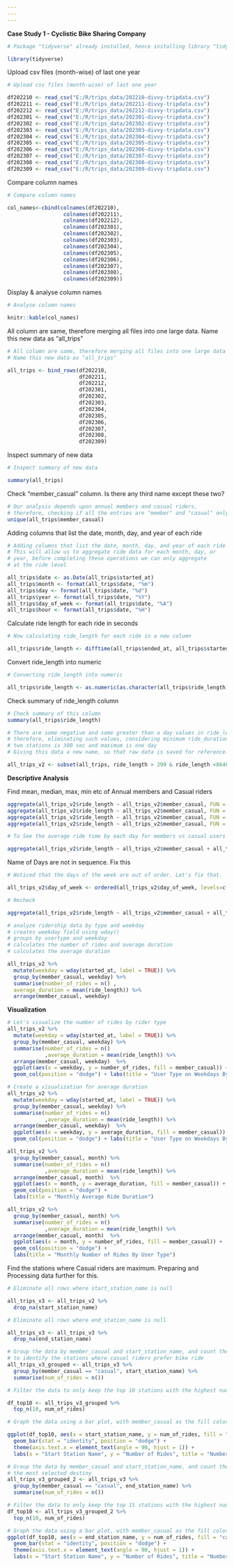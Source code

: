 ---
---
---

**Case Study 1 - Cyclistic Bike Sharing Company**

```{r}
# Package "tidyverse" already installed, hence installing library "tidyverse"

library(tidyverse)
```

Upload csv files (month-wise) of last one year

```{r}
# Upload csv files (month-wise) of last one year

df202210 <- read_csv("E:/R/trips_data/202210-divvy-tripdata.csv")
df202211 <- read_csv("E:/R/trips_data/202211-divvy-tripdata.csv")
df202212 <- read_csv("E:/R/trips_data/202212-divvy-tripdata.csv")
df202301 <- read_csv("E:/R/trips_data/202301-divvy-tripdata.csv")
df202302 <- read_csv("E:/R/trips_data/202302-divvy-tripdata.csv")
df202303 <- read_csv("E:/R/trips_data/202303-divvy-tripdata.csv")
df202304 <- read_csv("E:/R/trips_data/202304-divvy-tripdata.csv")
df202305 <- read_csv("E:/R/trips_data/202305-divvy-tripdata.csv")
df202306 <- read_csv("E:/R/trips_data/202306-divvy-tripdata.csv")
df202307 <- read_csv("E:/R/trips_data/202307-divvy-tripdata.csv")
df202308 <- read_csv("E:/R/trips_data/202308-divvy-tripdata.csv")
df202309 <- read_csv("E:/R/trips_data/202309-divvy-tripdata.csv")
```

Compare column names

```{r}
# Compare column names

col_names<-cbind(colnames(df202210),
                  colnames(df202211),
                  colnames(df202212),
                  colnames(df202301),
                  colnames(df202302),
                  colnames(df202303),
                  colnames(df202304),
                  colnames(df202305),
                  colnames(df202306),
                  colnames(df202307),
                  colnames(df202308),
                  colnames(df202309))
```

Display & analyse column names

```{r}
# Analyse column names

knitr::kable(col_names)
```

All column are same, therefore merging all files into one large data. Name this new data as "all_trips"

```{r}
# All column are same, therefore merging all files into one large data
# Name this new data as "all_trips"

all_trips <- bind_rows(df202210, 
                       df202211, 
                       df202212, 
                       df202301, 
                       df202302, 
                       df202303, 
                       df202304, 
                       df202305, 
                       df202306, 
                       df202307, 
                       df202308, 
                       df202309)
```

Inspect summary of new data

```{r}
# Inspect summary of new data

summary(all_trips)
```

Check "member_casual" column. Is there any third name except these two?

```{r}
# Our analysis depends upon annual members and casual riders, 
# therefore, checking if all the entries are "member" and "casual" only
unique(all_trips$member_casual)
```

Adding columns that list the date, month, day, and year of each ride

```{r}
# Adding columns that list the date, month, day, and year of each ride
# This will allow us to aggregate ride data for each month, day, or 
# year, before completing these operations we can only aggregate
# at the ride level

all_trips$date <- as.Date(all_trips$started_at)
all_trips$month <- format(all_trips$date, "%m")
all_trips$day <- format(all_trips$date, "%d")
all_trips$year <- format(all_trips$date, "%Y")
all_trips$day_of_week <- format(all_trips$date, "%A")
all_trips$hour <- format(all_trips$date, "%H")
```

Calculate ride length for each ride in seconds

```{r}
# Now calculating ride_length for each ride in a new column

all_trips$ride_length <- difftime(all_trips$ended_at, all_trips$started_at)
```

Convert ride_length into numeric

```{r}
# Converting ride_length into numeric 

all_trips$ride_length <- as.numeric(as.character(all_trips$ride_length))
```

Check summary of ride_length column

```{r}
# Check summary of this column
summary(all_trips$ride_length)
```

```{r}
# There are some negative and some greater than a day values in ride_length, seems # some error
# therefore, eliminating such values, considering minimum ride_duration between 
# two stations is 300 sec and maximum is one day
# Giving this data a new name, so that raw data is saved for reference.

all_trips_v2 <- subset(all_trips, ride_length > 299 & ride_length <86400)
```

**Descriptive Analysis**

Find mean, median, max, min etc of Annual members and Casual riders

```{r}
aggregate(all_trips_v2$ride_length ~ all_trips_v2$member_casual, FUN = mean)
aggregate(all_trips_v2$ride_length ~ all_trips_v2$member_casual, FUN = median)
aggregate(all_trips_v2$ride_length ~ all_trips_v2$member_casual, FUN = max)
aggregate(all_trips_v2$ride_length ~ all_trips_v2$member_casual, FUN = min)
```

```{r}
# To See the average ride time by each day for members vs casual users

aggregate(all_trips_v2$ride_length ~ all_trips_v2$member_casual + all_trips_v2$day_of_week, FUN = mean)
```

Name of Days are not in sequence. Fix this

```{r}
# Noticed that the days of the week are out of order. Let's fix that.

all_trips_v2$day_of_week <- ordered(all_trips_v2$day_of_week, levels=c("Sunday", "Monday", "Tuesday", "Wednesday", "Thursday", "Friday", "Saturday"))
```

```{r}
# Recheck

aggregate(all_trips_v2$ride_length ~ all_trips_v2$member_casual + all_trips_v2$day_of_week, FUN = mean)
```

```{r}
# analyze ridership data by type and weekday
# creates weekday field using wday()
# groups by usertype and weekday
# calculates the number of rides and average duration
# calculates the average duration

all_trips_v2 %>% 
  mutate(weekday = wday(started_at, label = TRUE)) %>%  
  group_by(member_casual, weekday) %>%                  
  summarise(number_of_rides = n() ,
  average_duration = mean(ride_length)) %>%       
  arrange(member_casual, weekday)   
```

**Visualization**

```{r}
# Let's visualize the number of rides by rider type
all_trips_v2 %>% 
  mutate(weekday = wday(started_at, label = TRUE)) %>% 
  group_by(member_casual, weekday) %>% 
  summarise(number_of_rides = n()
            ,average_duration = mean(ride_length)) %>% 
  arrange(member_casual, weekday)  %>% 
  ggplot(aes(x = weekday, y = number_of_rides, fill = member_casual)) +
  geom_col(position = "dodge") + labs(title = "User Type on Weekdays By Rides")
```

```{r}
# Create a visualization for average duration
all_trips_v2 %>% 
  mutate(weekday = wday(started_at, label = TRUE)) %>% 
  group_by(member_casual, weekday) %>% 
  summarise(number_of_rides = n()
            ,average_duration = mean(ride_length)) %>% 
  arrange(member_casual, weekday)  %>% 
  ggplot(aes(x = weekday, y = average_duration, fill = member_casual)) +
  geom_col(position = "dodge") + labs(title = "User Type on Weekdays By Duration")
```

```{r}
all_trips_v2 %>% 
  group_by(member_casual, month) %>% 
  summarise(number_of_rides = n()
            ,average_duration = mean(ride_length)) %>% 
  arrange(member_casual, month)  %>% 
  ggplot(aes(x = month, y = average_duration, fill = member_casual)) +
  geom_col(position = "dodge") + 
  labs(title = "Monthly Average Ride Duration")
```

```{r}
all_trips_v2 %>% 
  group_by(member_casual, month) %>% 
  summarise(number_of_rides = n()
            ,average_duration = mean(ride_length)) %>% 
  arrange(member_casual, month)  %>% 
  ggplot(aes(x = month, y = number_of_rides, fill = member_casual)) +
  geom_col(position = "dodge") + 
  labs(title = "Monthly Number of Rides By User Type")
```

Find the stations where Casual riders are maximum. Preparing and Processing data further for this.

```{r}
# Eliminate all rows where start_station_name is null

all_trips_v3 <- all_trips_v2 %>% 
  drop_na(start_station_name)
```

```{r}
# Eliminate all rows where end_station_name is null

all_trips_v3 <- all_trips_v3 %>% 
  drop_na(end_station_name)
```

```{r}
# Group the data by member_casual and start_station_name, and count the number of  # rides
# to identify the stations where casual riders prefer bike ride
all_trips_v3_grouped <- all_trips_v3 %>%
  group_by(member_casual == "casual", start_station_name) %>%
  summarise(num_of_rides = n())
```

```{r}
# Filter the data to only keep the top 10 stations with the highest number of rides

df_top10 <- all_trips_v3_grouped %>%
  top_n(10, num_of_rides)
```

```{r}
# Graph the data using a bar plot, with member_casual as the fill color

ggplot(df_top10, aes(x = start_station_name, y = num_of_rides, fill = "casual")) +
  geom_bar(stat = "identity", position = "dodge") +
  theme(axis.text.x = element_text(angle = 90, hjust = 1)) +
  labs(x = "Start Station Name", y = "Number of Rides", title = "Number of Rides from Start Station")
```

```{r}
# Group the data by member_casual and start_station_name, and count the number of rides to identify 
# the most selected destiny
all_trips_v3_grouped_2 <- all_trips_v3 %>%
  group_by(member_casual == "casual", end_station_name) %>%
  summarise(num_of_rides = n())

# Filter the data to only keep the top 15 stations with the highest number of rides
df_top10 <- all_trips_v3_grouped_2 %>%
  top_n(10, num_of_rides)

# Graph the data using a bar plot, with member_casual as the fill color
ggplot(df_top10, aes(x = end_station_name, y = num_of_rides, fill = "casual")) +
  geom_bar(stat = "identity", position = "dodge") +
  theme(axis.text.x = element_text(angle = 90, hjust = 1)) +
  labs(x = "Start Station Name", y = "Number of Rides", title = "Number of Rides for End Station")
```
